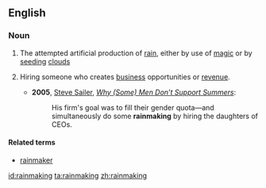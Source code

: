 ==English==
{{wikipedia}}
===Noun===
{{en-noun|-}}

# The attempted artificial production of [[rain]], either by use of [[magic]] or by [[seeding]] [[cloud]]s
# {{context|US|informal|lang=en}} Hiring someone who creates [[business]] opportunities or [[revenue]].
#* '''2005''', [[w:Steve Sailer|Steve Sailer]], ''[http://www.vdare.com/sailer/050306_summers.htm Why (Some) Men Don’t Support Summers]'':
#*: His firm's goal was to fill their gender quota—and simultaneously do some '''rainmaking''' by hiring the daughters of CEOs.

====Related terms====
* [[rainmaker]]

[[id:rainmaking]]
[[ta:rainmaking]]
[[zh:rainmaking]]